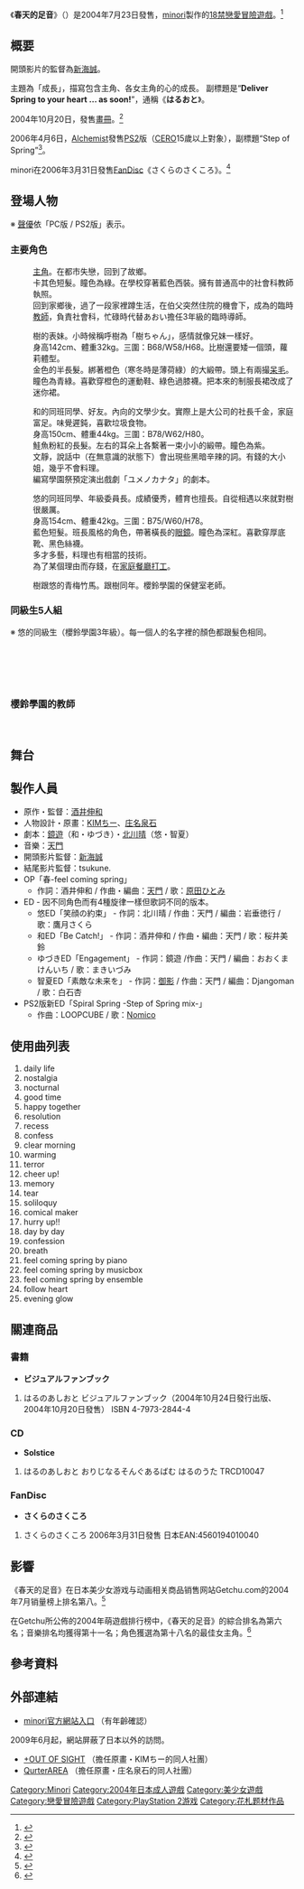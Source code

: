 {{Infobox animanga/Headerofja
|標題= 春天的足音
|圖像= Haru_no_Ashioto_Game_Cover.jpg
|尺寸= 280px
|說明= 
|日文名稱= はるのあしおと
|英文名稱= 
|假名= 
|羅馬字= Haru no Ashioto
|類型= [[戀愛冒險遊戲|戀愛冒險遊戲]]
}}
{{Infobox animanga/Game
|標題= はるのあしおと
|使用平台= Windows 98/Me/2000/XP<br/>PlayStation 2
|代理商= minori(PC)<br/>{{nihongo|Alchemist|アルケミスト}}(PS2)
|發售日= 2004年7月23日(PC)<br/>2006年4月6日(PS2)
|類型= 互動小說
|對象年齡= 18禁(PC)<br/>CERO15(PS2)
|名字變更= 不可
|結局數= 5
|記錄檔數= 100(含Quick、Auto)(PC)
|畫面尺寸= 800×600,16bit
|音樂形式= Ogg Vorbis
|角色配音= 主角以外
|CG模式= 有
|音樂模式= 有
|回憶模式= 有
|訊息略過= 有
|自動模式= 有
}}
{{Infobox animanga/Footerofja}}

《'''春天的足音'''》（{{lang|ja|はるのあしおと}}）是2004年7月23日發售，[[minori|minori]]製作的[[日本成人遊戲|18禁]][[戀愛冒險遊戲|戀愛冒險遊戲]]。<ref>{{cite web|url=http://www.getchu.com/soft.phtml?id=27405|title=はるのあしおと 初回限定版|publisher=Getchu.com|accessdate=2013年12月9日|language=Ja|archive-date=2020年1月7日|archive-url=https://web.archive.org/web/20200107134122/http://www.getchu.com/soft.phtml?id=27405|dead-url=no}}</ref>

== 概要 ==
開頭影片的監督為[[新海誠|新海誠]]。

主題為「成長」，描寫包含主角、各女主角的心的成長。
副標題是“'''Deliver Spring to your heart ... as soon!'''”，通稱《'''はるおと'''》。

2004年10月20日，發售[[畫冊|畫冊]]。<ref>{{cite web|url=http://www.amazon.co.jp/dp/4797328444/|title=はるのあしおと ビジュアルファンブック|publisher=[[Amazon.com|Amazon.co.jp]]|accessdate=2013年12月20日|language=ja}}</ref>

2006年4月6日，[[Alchemist|Alchemist]]發售[[PlayStation_2|PS2]]版（[[電腦娛樂分級機構|CERO]]15歲以上對象），副標題“Step of Spring”<ref>{{cite web|url=http://www.amazon.co.jp/dp/B000EI1MUU/|title=はるのあしおと-Step of Spring-(通常版)|publisher=[[Amazon.com|Amazon.co.jp]]|accessdate=2013年8月31日|language=ja}}</ref>。

minori在2006年3月31日發售[[#FanDisc|FanDisc]]《さくらのさくころ》。<ref>{{cite web|url=http://www.getchu.com/soft.phtml?id=232665&gc=gc|title=さくらのさくころ - はるのあしおと Pleasurable Box|publisher=Getchu.com|accessdate=2013年12月9日|language=Ja|archive-date=2015年9月24日|archive-url=https://web.archive.org/web/20150924043238/http://www.getchu.com/soft.phtml?id=232665&gc=gc|dead-url=no}}</ref>

== 登場人物 ==
※ [[聲優|聲優]]依「PC版 / PS2版」表示。
<!-- PS2版の担当声優名が“-”となっているキャラがPS2にも登場し、担当声優名がわかる方は追記してください。 -->

=== 主要角色 ===
; {{nihongo|櫻乃樹|さくらの たつき}} 
: [[主角|主角]]。在都市失戀，回到了故鄉{{nihongo|芽吹野|めふきの}}。
: 卡其色短髮。瞳色為綠。在學校穿著藍色西裝。擁有普通高中的社會科教師執照。
: 回到家鄉後，過了一段家裡蹲生活，在伯父突然住院的機會下，成為{{nihongo|櫻鈴學園|おうりんがくえん}}的臨時[[教師|教師]]，負責社會科，忙碌時代替あおい擔任3年級的臨時導師。

; {{nihongo|櫻乃悠|さくらの ゆう|聲優：[[鷹月さくら|鷹月さくら]] / [[田口宏子|田口宏子]]}}
: 樹的表妹。小時候稱呼樹為「樹ちゃん」，感情就像兄妹一樣好。
: 身高142cm、體重32kg。三圍：B68/W58/H68。比樹還要矮一個頭，蘿莉體型。
: 金色的半長髮。綁著橙色（寒冬時是薄荷綠）的大緞帶。頭上有兩撮[[呆毛|呆毛]]。瞳色為青綠。喜歡穿橙色的運動鞋、綠色過膝襪。把本來的制服長裙改成了迷你裙。

; {{nihongo|楓 ゆづき（かえで ゆづき）|聲優：[[牧泉美|まきいづみ]] / [[柳瀨洋美|柳瀬なつみ]]}}
: 和的同班同學、好友。內向的文學少女。實際上是大公司的社長千金，家庭富足。味覺遲鈍，喜歡垃圾食物。
: 身高150cm、體重44kg。三圍：B78/W62/H80。
: 鮭魚粉紅的長髮。左右的耳朵上各繫著一束小小的緞帶。瞳色為紫。
: 文靜，說話中（在無意識的狀態下）會出現些黑暗辛辣的詞。有錢的大小姐，幾乎不會料理。
: 編寫學園祭預定演出戲劇「ユメノカナタ」的劇本。

; {{nihongo|藤倉和|ふじくら なごみ|聲優：[[桜井美鈴|桜井美鈴]] / [[岡田純子|岡田純子]]}}
: 悠的同班同學、年級委員長。成績優秀，體育也擅長。自從相遇以來就對樹很嚴厲。
: 身高154cm、體重42kg。三圍：B75/W60/H78。
: 藍色短髮。班長風格的角色，帶著橫長的[[眼鏡|眼鏡]]。瞳色為深紅。喜歡穿厚底靴、黑色絲襪。
: 多才多藝，料理也有相當的技術。
: 為了某個理由而存錢，在[[家庭餐廳|家庭餐廳]]{{nihongo|「LIEBCHEN」|リープヒェン}}[[兼職|打工]]。

; {{nihongo|篠宮智夏|しのみや ちか|聲優：[[白石杏|白石杏]] / [[西原久美子|西原久美子]]}}
: 樹跟悠的青梅竹馬。跟樹同年。櫻鈴學園的保健室老師。

=== 同級生5人組 ===
※ 悠的同級生（櫻鈴學園3年級）。每一個人的名字裡的顏色都跟髮色相同。
; {{nihongo|赤根和美|あかね かずみ|聲優：[[草柳順子|草柳順子]] / 同左}}
; {{nihongo|青井奈奈子|あおい ななこ|声：[[青山由香里|青山ゆかり]] / [[友永朱音|友永朱音]]}}
; {{nihongo|緑川 あかり（みどりかわ あかり）|聲優：[[成瀨未亞|成瀬未亜]] / 同左}}
; {{nihongo|淺黄樹里|あさぎ じゅり|聲優：[[柊みかみ|柊みかみ]] / [[那須めぐみ|那須めぐみ]]}}
; {{nihongo|桃園香|ももぞの かおり|聲優：[[星川未流来|星川未流来]] / [[原田ひとみ|原田ひとみ]]}}

=== 櫻鈴學園的教師 ===
; {{nihongo|楠木 あおい（くすのき あおい）|聲優：[[ありす|ありす]] / [[青木沙耶香|あおきさやか]]}}  
; {{nihongo|櫻乃大樹|さくらの だいき|聲優：[[神威|神威]] / [[郷里大輔|郷里大輔]]}} 

== 舞台 ==
; {{nihongo|芽吹野|めふきの}}

; {{nihongo|櫻鈴學園|おうりんがくえん}}

; {{nihongo|奥之湯|おくのゆ}}

; {{nihongo|LIEBCHEN|リープヒェン}}

== 製作人員 ==
* 原作・監督：[[酒井伸和|酒井伸和]]
* 人物設計・原畫：[[KIMちー|KIMちー]]、[[庄名泉石|庄名泉石]]
* 劇本：[[鏡遊|鏡遊]]（和・ゆづき）・[[北川晴|北川晴]]（悠・智夏）
* 音樂：[[天門_(作曲家)|天門]]
* 開頭影片監督：[[新海誠|新海誠]]
* 結尾影片監督：tsukune.
* OP「春-feel coming spring」
** 作詞：酒井伸和 / 作曲・編曲：[[天門_(作曲家)|天門]] / 歌：[[原田ひとみ|原田ひとみ]]
* ED - 因不同角色而有4種旋律一樣但歌詞不同的版本。
** 悠ED「笑顔の約束」 - 作詞：北川晴 / 作曲：天門 / 編曲：岩垂徳行 / 歌：鷹月さくら
** 和ED「Be Catch!」 - 作詞：酒井伸和 / 作曲・編曲：天門 / 歌：桜井美鈴
** ゆづきED「Engagement」 - 作詞：鏡遊 /作曲：天門 / 編曲：おおくまけんいち / 歌：まきいづみ
** 智夏ED「素敵な未来を」 - 作詞：[[御影|御影]] / 作曲：天門 / 編曲：Djangoman / 歌：白石杏
* PS2版新ED「Spiral Spring -Step of Spring mix-」
**作曲：LOOPCUBE / 歌：[[Nomico|Nomico]]

== 使用曲列表 ==
# daily life
# nostalgia
# nocturnal
# good time
# happy together
# resolution
# recess
# confess
# clear morning
# warming
# terror
# cheer up!
# memory
# tear
# soliloquy
# comical maker
# hurry up!!
# day by day
# confession
# breath
# feel coming spring by piano
# feel coming spring by musicbox
# feel coming spring by ensemble
# follow heart
# evening glow

== 關連商品 ==
=== 書籍 ===
* '''ビジュアルファンブック'''

# はるのあしおと ビジュアルファンブック（2004年10月24日發行出版、2004年10月20日發售） ISBN 4-7973-2844-4

=== CD ===
* '''Solstice'''

# はるのあしおと おりじなるそんぐあるばむ はるのうた TRCD10047

=== FanDisc ===
* '''さくらのさくころ'''

# さくらのさくころ 2006年3月31日發售 日本EAN:4560194010040

==影響==
《春天的足音》在日本美少女游戏与动画相关商品销售网站Getchu.com的2004年7月销量榜上排名第八。<ref>{{cite web|url=http://www.getchu.com/pc/salesranking200407.html|title=PCゲームセールスランキング 2004年7月|publisher=Getchu.com|accessdate=2014年6月18日|language=Ja|archive-date=2020年7月8日|archive-url=https://web.archive.org/web/20200708060927/http://www.getchu.com/pc/salesranking200407.html|dead-url=no}}</ref>

在Getchu所公佈的2004年萌遊戲排行榜中，《春天的足音》的綜合排名為第六名；音樂排名均獲得第十一名；角色{{lang|ja|楓 ゆづき}}獲選為第十八名的最佳女主角。<ref>{{cite web|url=http://www.getchu.com/pc/rank.phtml|title=2004年MOEゲーランキング|publisher=Getchu.com|accessdate=2014年6月18日|language=Ja|archive-date=2014年7月15日|archive-url=https://web.archive.org/web/20140715070257/http://www.getchu.com/pc/rank.phtml|dead-url=no}}</ref>

==參考資料==
{{reflist}}

== 外部連結 ==
* [https://web.archive.org/web/20090505215105/http://www.minori.ph/ minori官方網站入口] （有年齡確認）{{ja icon}}
2009年6月起，網站屏蔽了日本以外的訪問。
* [http://www.chu-ni.com/ +OUT OF SIGHT] {{Wayback|url=http://www.chu-ni.com/ |date=20201129190620 }} （擔任原畫・KIMちー的同人社團）{{ja icon}}
* [http://sango.sakura.ne.jp/~shona/contents.html QurterAREA] {{Wayback|url=http://sango.sakura.ne.jp/~shona/contents.html |date=20190905210534 }} （擔任原畫・庄名泉石的同人社團）{{ja icon}}

{{minori}}

{{DEFAULTSORT:Haru no Ashioto}}
[[Category:Minori|Category:Minori]]
[[Category:2004年日本成人遊戲|Category:2004年日本成人遊戲]]
[[Category:美少女遊戲|Category:美少女遊戲]]
[[Category:戀愛冒險遊戲|Category:戀愛冒險遊戲]]
[[Category:PlayStation_2游戏|Category:PlayStation 2游戏]]
[[Category:花札题材作品|Category:花札题材作品]]